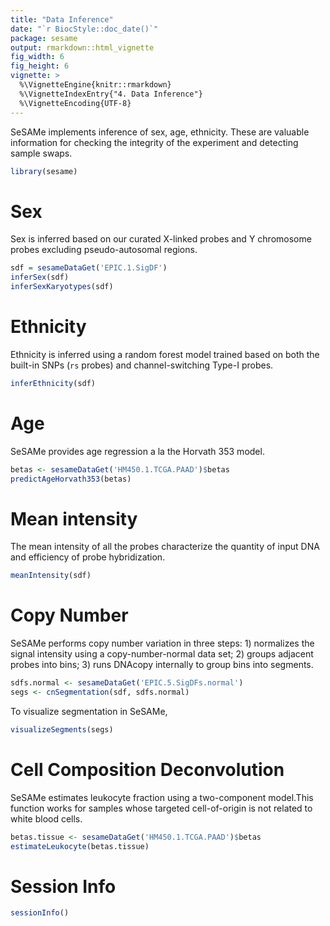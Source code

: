 ```yaml
---
title: "Data Inference"
date: "`r BiocStyle::doc_date()`"
package: sesame
output: rmarkdown::html_vignette
fig_width: 6
fig_height: 6
vignette: >
  %\VignetteEngine{knitr::rmarkdown}
  %\VignetteIndexEntry{"4. Data Inference"}
  %\VignetteEncoding{UTF-8} 
---
```


SeSAMe implements inference of sex, age, ethnicity. These are valuable
information for checking the integrity of the experiment and detecting sample
swaps.

```r
library(sesame)
```

# Sex

Sex is inferred based on our curated X-linked probes and Y chromosome probes
excluding pseudo-autosomal regions.
```r
sdf = sesameDataGet('EPIC.1.SigDF')
inferSex(sdf)
inferSexKaryotypes(sdf)
```

# Ethnicity

Ethnicity is inferred using a random forest model trained based on both the
built-in SNPs (`rs` probes) and channel-switching Type-I probes.
```r
inferEthnicity(sdf)
```

# Age

SeSAMe provides age regression a la the Horvath 353 model.
```r
betas <- sesameDataGet('HM450.1.TCGA.PAAD')$betas
predictAgeHorvath353(betas)
```

# Mean intensity

The mean intensity of all the probes characterize the quantity of input DNA
and efficiency of probe hybridization.
```r
meanIntensity(sdf)
```

# Copy Number

SeSAMe performs copy number variation in three steps: 1) normalizes the signal
intensity using a copy-number-normal data set; 2) groups adjacent probes into
bins; 3) runs DNAcopy internally to group bins into segments.
```r
sdfs.normal <- sesameDataGet('EPIC.5.SigDFs.normal')
segs <- cnSegmentation(sdf, sdfs.normal)
```

To visualize segmentation in SeSAMe,
```r
visualizeSegments(segs)
```

# Cell Composition Deconvolution

SeSAMe estimates leukocyte fraction using a two-component model.This function
works for samples whose targeted cell-of-origin is not related to white blood
cells.
```r
betas.tissue <- sesameDataGet('HM450.1.TCGA.PAAD')$betas
estimateLeukocyte(betas.tissue)
```

# Session Info

```r
sessionInfo()
```